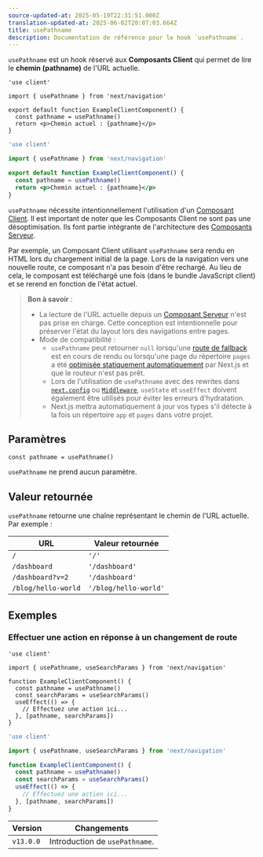 ```yaml
---
source-updated-at: 2025-05-19T22:31:51.000Z
translation-updated-at: 2025-06-02T20:07:03.664Z
title: usePathname
description: Documentation de référence pour le hook `usePathname`.
---
```


`usePathname` est un hook réservé aux **Composants Client** qui permet de lire le **chemin (pathname)** de l'URL actuelle.

```tsx filename="app/example-client-component.tsx" switcher
'use client'

import { usePathname } from 'next/navigation'

export default function ExampleClientComponent() {
  const pathname = usePathname()
  return <p>Chemin actuel : {pathname}</p>
}
```

```jsx filename="app/example-client-component.js" switcher
'use client'

import { usePathname } from 'next/navigation'

export default function ExampleClientComponent() {
  const pathname = usePathname()
  return <p>Chemin actuel : {pathname}</p>
}
```

`usePathname` nécessite intentionnellement l'utilisation d'un [Composant Client](/docs/app/getting-started/server-and-client-components). Il est important de noter que les Composants Client ne sont pas une désoptimisation. Ils font partie intégrante de l'architecture des [Composants Serveur](/docs/app/getting-started/server-and-client-components).

Par exemple, un Composant Client utilisant `usePathname` sera rendu en HTML lors du chargement initial de la page. Lors de la navigation vers une nouvelle route, ce composant n'a pas besoin d'être rechargé. Au lieu de cela, le composant est téléchargé une fois (dans le bundle JavaScript client) et se rerend en fonction de l'état actuel.

> **Bon à savoir** :
>
> - La lecture de l'URL actuelle depuis un [Composant Serveur](/docs/app/getting-started/server-and-client-components) n'est pas prise en charge. Cette conception est intentionnelle pour préserver l'état du layout lors des navigations entre pages.
> - Mode de compatibilité :
>   - `usePathname` peut retourner `null` lorsqu'une [route de fallback](/docs/pages/api-reference/functions/get-static-paths#fallback-true) est en cours de rendu ou lorsqu'une page du répertoire `pages` a été [optimisée statiquement automatiquement](/docs/pages/building-your-application/rendering/automatic-static-optimization) par Next.js et que le routeur n'est pas prêt.
>   - Lors de l'utilisation de `usePathname` avec des rewrites dans [`next.config`](/docs/app/api-reference/config/next-config-js/rewrites) ou [`Middleware`](/docs/app/building-your-application/routing/middleware), `useState` et `useEffect` doivent également être utilisés pour éviter les erreurs d'hydratation.
>   - Next.js mettra automatiquement à jour vos types s'il détecte à la fois un répertoire `app` et `pages` dans votre projet.

## Paramètres

```tsx
const pathname = usePathname()
```

`usePathname` ne prend aucun paramètre.

## Valeur retournée

`usePathname` retourne une chaîne représentant le chemin de l'URL actuelle. Par exemple :

| URL                 | Valeur retournée      |
| ------------------- | --------------------- |
| `/`                 | `'/'`                 |
| `/dashboard`        | `'/dashboard'`        |
| `/dashboard?v=2`    | `'/dashboard'`        |
| `/blog/hello-world` | `'/blog/hello-world'` |

## Exemples

### Effectuer une action en réponse à un changement de route

```tsx filename="app/example-client-component.tsx" switcher
'use client'

import { usePathname, useSearchParams } from 'next/navigation'

function ExampleClientComponent() {
  const pathname = usePathname()
  const searchParams = useSearchParams()
  useEffect(() => {
    // Effectuez une action ici...
  }, [pathname, searchParams])
}
```

```jsx filename="app/example-client-component.js" switcher
'use client'

import { usePathname, useSearchParams } from 'next/navigation'

function ExampleClientComponent() {
  const pathname = usePathname()
  const searchParams = useSearchParams()
  useEffect(() => {
    // Effectuez une action ici...
  }, [pathname, searchParams])
}
```

| Version   | Changements                   |
| --------- | ------------------------- |
| `v13.0.0` | Introduction de `usePathname`. |